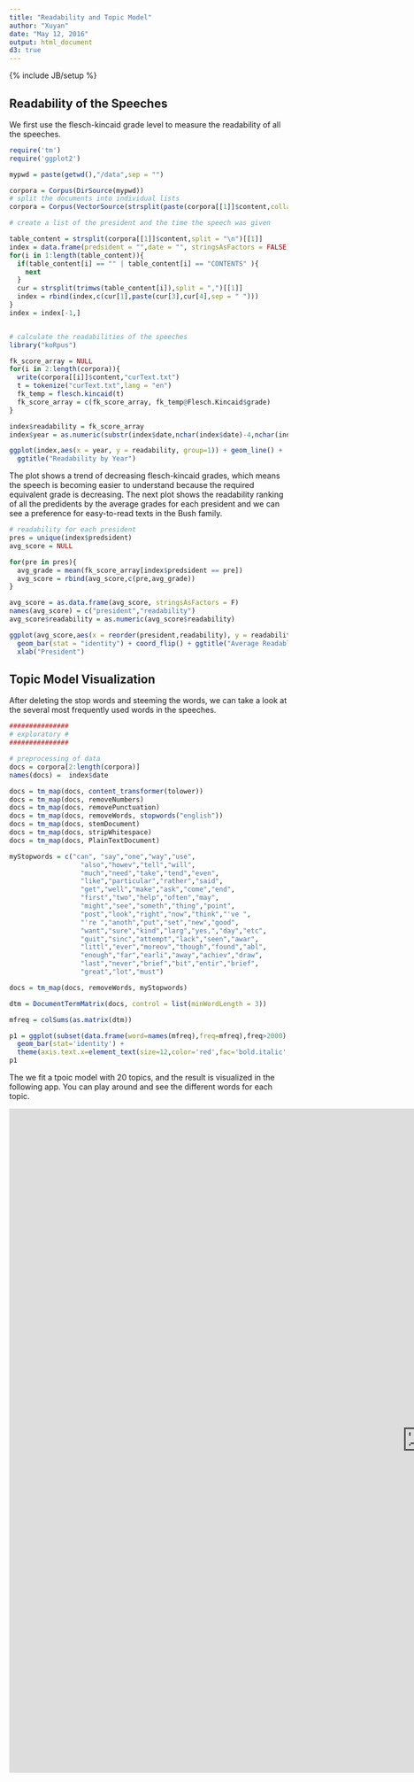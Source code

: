 ```yaml
---
title: "Readability and Topic Model"
author: "Xuyan"
date: "May 12, 2016"
output: html_document
d3: true
---
```

{% include JB/setup %}

## Readability of the Speeches

We first use the flesch-kincaid grade level to measure the readability of all the speeches.

```r
require('tm')
require('ggplot2')

mypwd = paste(getwd(),"/data",sep = "")

corpora = Corpus(DirSource(mypwd))
# split the documents into individual lists
corpora = Corpus(VectorSource(strsplit(paste(corpora[[1]]$content,collapse='\n'),"***",fixed=TRUE)[[1]]))

# create a list of the president and the time the speech was given

table_content = strsplit(corpora[[1]]$content,split = "\n")[[1]]
index = data.frame(predsident = "",date = "", stringsAsFactors = FALSE)
for(i in 1:length(table_content)){
  if(table_content[i] == "" | table_content[i] == "CONTENTS" ){
    next
  }
  cur = strsplit(trimws(table_content[i]),split = ",")[[1]]
  index = rbind(index,c(cur[1],paste(cur[3],cur[4],sep = " ")))
}
index = index[-1,]


# calculate the readabilities of the speeches
library("koRpus")

fk_score_array = NULL
for(i in 2:length(corpora)){
  write(corpora[[i]]$content,"curText.txt")
  t = tokenize("curText.txt",lang = "en")
  fk_temp = flesch.kincaid(t)
  fk_score_array = c(fk_score_array, fk_temp@Flesch.Kincaid$grade)
}

index$readability = fk_score_array
index$year = as.numeric(substr(index$date,nchar(index$date)-4,nchar(index$date)))

ggplot(index,aes(x = year, y = readability, group=1)) + geom_line() + 
  ggtitle("Readability by Year")
```

The plot shows a trend of decreasing flesch-kincaid grades, which means the speech is becoming easier to understand because the required equivalent grade is decreasing. The next plot shows the readability ranking of all the predidents by the average grades for each president and we can see a preference for easy-to-read texts in the Bush family.

```r
# readability for each president
pres = unique(index$predsident)
avg_score = NULL

for(pre in pres){
  avg_grade = mean(fk_score_array[index$predsident == pre])
  avg_score = rbind(avg_score,c(pre,avg_grade))
}

avg_score = as.data.frame(avg_score, stringsAsFactors = F)
names(avg_score) = c("president","readability")
avg_score$readability = as.numeric(avg_score$readability)

ggplot(avg_score,aes(x = reorder(president,readability), y = readability))+
  geom_bar(stat = "identity") + coord_flip() + ggtitle("Average Readablity by Presidents") +
  xlab("President")
```

## Topic Model Visualization

After deleting the stop words and steeming the words, we can take a look at the several most frequently used words in the speeches.

```r
###############
# exploratory #
###############

# preprocessing of data
docs = corpora[2:length(corpora)]
names(docs) =  index$date

docs = tm_map(docs, content_transformer(tolower))
docs = tm_map(docs, removeNumbers)
docs = tm_map(docs, removePunctuation)
docs = tm_map(docs, removeWords, stopwords("english"))
docs = tm_map(docs, stemDocument)
docs = tm_map(docs, stripWhitespace)
docs = tm_map(docs, PlainTextDocument)

myStopwords = c("can", "say","one","way","use",
                  "also","howev","tell","will",
                  "much","need","take","tend","even",
                  "like","particular","rather","said",
                  "get","well","make","ask","come","end",
                  "first","two","help","often","may",
                  "might","see","someth","thing","point",
                  "post","look","right","now","think","'ve ",
                  "'re ","anoth","put","set","new","good",
                  "want","sure","kind","larg","yes,","day","etc",
                  "quit","sinc","attempt","lack","seen","awar",
                  "littl","ever","moreov","though","found","abl",
                  "enough","far","earli","away","achiev","draw",
                  "last","never","brief","bit","entir","brief",
                  "great","lot","must")

docs = tm_map(docs, removeWords, myStopwords)

dtm = DocumentTermMatrix(docs, control = list(minWordLength = 3))

mfreq = colSums(as.matrix(dtm))

p1 = ggplot(subset(data.frame(word=names(mfreq),freq=mfreq),freq>2000),aes(word,freq))+ 
  geom_bar(stat='identity') + 
  theme(axis.text.x=element_text(size=12,color='red',fac='bold.italic',angle=45,hjust=0.5))
p1

```

The we fit a tpoic model with 20 topics, and the result is visualized in the following app. You can play around and see the different words for each topic.

<iframe src='http://xxiao1992.github.io/topicWebsite/vis/#zoom=70' frameborder="no"
width=1500 height=1200 
></iframe>
